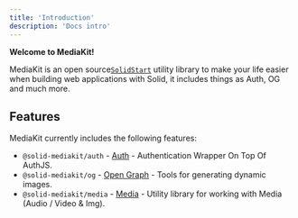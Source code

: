 ```yaml
---
title: 'Introduction'
description: 'Docs intro'
---
```


**Welcome to MediaKit!**

MediaKit is an open source[`SolidStart`](https://start.solidjs.com) utility library to make your life easier when building web applications with Solid, it includes things as Auth, OG and much more.

## Features

MediaKit currently includes the following features:

- `@solid-mediakit/auth` - [Auth](/auth/install) - Authentication Wrapper On Top Of AuthJS.
- `@solid-mediakit/og` - [Open Graph](/og/install) - Tools for generating dynamic images.
- `@solid-mediakit/media` - [Media](/media/install) - Utility library for working with Media (Audio / Video & Img).
